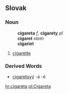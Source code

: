 ==Slovak==
===Noun===
:'''cigareta''' ''f'', '''cigarety''' ''pl''
:'''cigaret''' ''stem''
:'''cigariet''' ''{{genpl}}''
:{{decpat}} {{zena}}
# [[cigarette]]
===Derived Words===
* [[cigaretový]] -á -é

[[hr:cigareta]]
[[pl:Cigareta]]